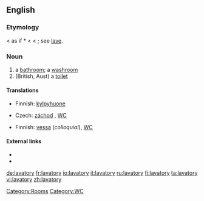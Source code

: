 ==English==

===Etymology===
< {{L.}} as if *{{term|lavatorius}} < {{LL.}} {{term|lavator||a clothes washer}} < {{term|lavare||to wash}}; see [[lave]].

===Noun===
{{en-noun|lavatories}}

# a [[bathroom]]; a [[washroom]]
# (British, Aust) a [[toilet]]

====Translations====
{{trans-top|bathroom}}
* Finnish: [[kylpyhuone]]
{{trans-mid}}
{{trans-bottom}}

{{trans-top|toilet}}
* Czech: [[záchod]] {{m}}, [[WC]]
{{trans-mid}}
* Finnish: [[vessa]] (''colloquial''), [[WC]]
{{trans-bottom}}

====External links====
* {{R:Webster 1913}}
* {{R:Century 1911}}

[[Category:Rooms]]
[[Category:WC]]

[[de:lavatory]]
[[fr:lavatory]]
[[io:lavatory]]
[[it:lavatory]]
[[ru:lavatory]]
[[fi:lavatory]]
[[ta:lavatory]]
[[vi:lavatory]]
[[zh:lavatory]]